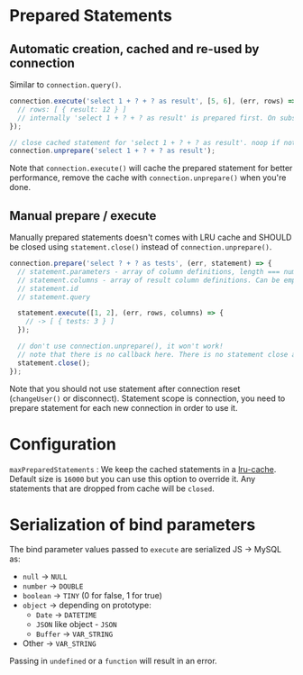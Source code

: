# Prepared Statements

## Automatic creation, cached and re-used by connection

Similar to `connection.query()`.

```js
connection.execute('select 1 + ? + ? as result', [5, 6], (err, rows) => {
  // rows: [ { result: 12 } ]
  // internally 'select 1 + ? + ? as result' is prepared first. On subsequent calls cached statement is re-used
});

// close cached statement for 'select 1 + ? + ? as result'. noop if not in cache
connection.unprepare('select 1 + ? + ? as result');
```

Note that `connection.execute()` will cache the prepared statement for better performance, remove the cache with `connection.unprepare()` when you're done.

## Manual prepare / execute

Manually prepared statements doesn't comes with LRU cache and SHOULD be closed using `statement.close()` instead of `connection.unprepare()`.

```js
connection.prepare('select ? + ? as tests', (err, statement) => {
  // statement.parameters - array of column definitions, length === number of params, here 2
  // statement.columns - array of result column definitions. Can be empty if result schema is dynamic / not known
  // statement.id
  // statement.query

  statement.execute([1, 2], (err, rows, columns) => {
    // -> [ { tests: 3 } ]
  });

  // don't use connection.unprepare(), it won't work!
  // note that there is no callback here. There is no statement close ack at protocol level.
  statement.close();
});
```

Note that you should not use statement after connection reset (`changeUser()` or disconnect). Statement scope is connection, you need to prepare statement for each new connection in order to use it.

# Configuration

`maxPreparedStatements` : We keep the cached statements in a [lru-cache](https://github.com/isaacs/node-lru-cache). Default size is `16000` but you can use this option to override it. Any statements that are dropped from cache will be `closed`.

# Serialization of bind parameters

The bind parameter values passed to `execute` are serialized JS -> MySQL as:

- `null` -> `NULL`
- `number` -> `DOUBLE`
- `boolean` -> `TINY` (0 for false, 1 for true)
- `object` -> depending on prototype:
  - `Date` -> `DATETIME`
  - `JSON` like object - `JSON`
  - `Buffer` -> `VAR_STRING`
- Other -> `VAR_STRING`

Passing in `undefined` or a `function` will result in an error.

